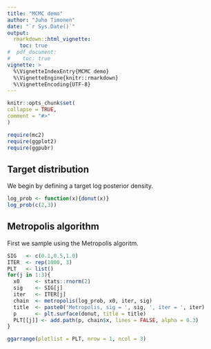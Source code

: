 ```yaml
---
title: "MCMC demo"
author: "Juho Timonen"
date: "`r Sys.Date()`"
output: 
  rmarkdown::html_vignette:
    toc: true
#  pdf_document:
#    toc: true     
vignette: >
  %\VignetteIndexEntry{MCMC demo}
  %\VignetteEngine{knitr::rmarkdown}
  %\VignetteEncoding{UTF-8}
---
```


```r
knitr::opts_chunk$set(
collapse = TRUE,
comment = "#>"
)
```


```r
require(mc2)
require(ggplot2)
require(ggpubr)
```

## Target distribution
We begin by defining a target log posterior density.
```r
log_prob <- function(x){donut(x)}
log_prob(c(2,3))
```

## Metropolis algorithm
First we sample using the Metropolis algoritm.
```r
SIG   <- c(0.1,0.5,1.0)
ITER  <- rep(1000, 3)
PLT   <- list()
for(j in 1:3){
  x0     <- stats::rnorm(2)
  sig    <- SIG[j]
  iter   <- ITER[j]
  chain  <- metropolis(log_prob, x0, iter, sig)
  title  <- paste0('Metropolis, sig = ', sig, ', iter = ', iter)
  p      <- plt.surface(donut, title = title)
  PLT[[j]] <- add.path(p, chain$x, lines = FALSE, alpha = 0.3)
}

ggarrange(plotlist = PLT, nrow = 1, ncol = 3)
```
